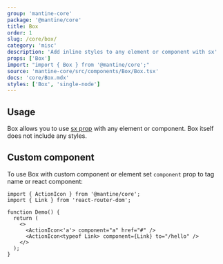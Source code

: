 ```yaml
---
group: 'mantine-core'
package: '@mantine/core'
title: Box
order: 1
slug: /core/box/
category: 'misc'
description: 'Add inline styles to any element or component with sx'
props: ['Box']
import: "import { Box } from '@mantine/core';"
source: 'mantine-core/src/components/Box/Box.tsx'
docs: 'core/Box.mdx'
styles: ['Box', 'single-node']
---
```



## Usage

Box allows you to use [sx prop](/styles/sx) with any element or component.
Box itself does not include any styles.

<Demo data={BoxDemos.usage} />

## Custom component

To use Box with custom component or element set `component` prop to tag name or react component:

```tsx
import { ActionIcon } from '@mantine/core';
import { Link } from 'react-router-dom';

function Demo() {
  return (
    <>
      <ActionIcon<'a'> component="a" href="#" />
      <ActionIcon<typeof Link> component={Link} to="/hello" />
    </>
  );
}
```

<Demo data={BoxDemos.link} />
